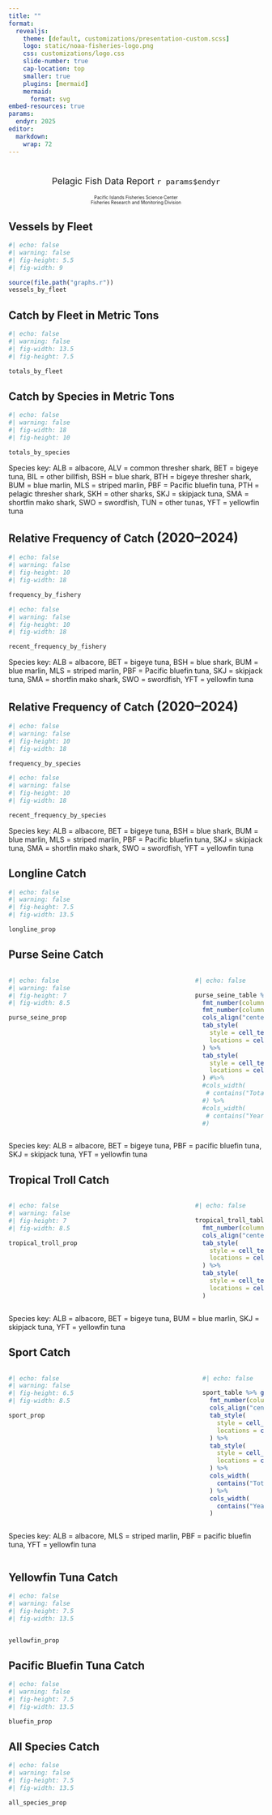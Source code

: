 ```yaml
---
title: ""
format: 
  revealjs:
    theme: [default, customizations/presentation-custom.scss]
    logo: static/noaa-fisheries-logo.png
    css: customizations/logo.css
    slide-number: true
    cap-location: top
    smaller: true
    plugins: [mermaid]
    mermaid:
      format: svg
embed-resources: true
params: 
  endyr: 2025
editor: 
  markdown: 
    wrap: 72
---
```


#  {.center}

::: {.titlebox style="text-align:center; font-size: 1.25em;"}
[Pelagic Fish Data Report `r params$endyr`]{.blue-title}

[Pacific Islands Fisheries Science Center]{.blue
style="font-size:0.5em;"} <br> [Fisheries Research and Monitoring
Division]{.blue style="font-size:0.5em;"}
:::

<!---This is how to add comments to a quarto file--->

## Vessels by Fleet

```r
#| echo: false
#| warning: false
#| fig-height: 5.5
#| fig-width: 9

source(file.path("graphs.r"))
vessels_by_fleet

```

## Catch by Fleet in Metric Tons

```r
#| echo: false
#| warning: false
#| fig-width: 13.5
#| fig-height: 7.5

totals_by_fleet

```

## Catch by Species in Metric Tons

```r
#| echo: false
#| warning: false
#| fig-width: 18
#| fig-height: 10

totals_by_species

```

::: key
Species key: ALB = albacore, ALV = common thresher shark, BET = bigeye
tuna, BIL = other billfish, BSH = blue shark, BTH = bigeye thresher
shark, BUM = blue marlin, MLS = striped marlin, PBF = Pacific bluefin
tuna, PTH = pelagic thresher shark, SKH = other sharks, SKJ = skipjack
tuna, SMA = shortfin mako shark, SWO = swordfish, TUN = other tunas, YFT
= yellowfin tuna
:::

## Relative Frequency of Catch [(2020–2024)]{.fragment data-fragment-index="1" style="font-size: 25px;"}

::::: r-stack
::: {.fragment .fade-out fragment-index="1"}
```r
#| echo: false
#| warning: false
#| fig-height: 10
#| fig-width: 18

frequency_by_fishery

```
:::

::: {.fragment .fade-in fragment-index="1"}
```r
#| echo: false
#| warning: false
#| fig-height: 10
#| fig-width: 18

recent_frequency_by_fishery

```
:::
:::::

::: key
Species key: ALB = albacore, BET = bigeye tuna, BSH = blue shark, BUM =
blue marlin, MLS = striped marlin, PBF = Pacific bluefin tuna, SKJ =
skipjack tuna, SMA = shortfin mako shark, SWO = swordfish, YFT =
yellowfin tuna
:::

## Relative Frequency of Catch [(2020–2024)]{.fragment data-fragment-index="1" style="font-size: 25px;"}

::::: r-stack
::: {.fragment .fade-out fragment-index="1"}
```r
#| echo: false
#| warning: false
#| fig-height: 10
#| fig-width: 18

frequency_by_species

```
:::

::: {.fragment .fade-in fragment-index="1"}
```r
#| echo: false
#| warning: false
#| fig-height: 10
#| fig-width: 18

recent_frequency_by_species

```
:::
:::::

::: key
Species key: ALB = albacore, BET = bigeye tuna, BSH = blue shark, BUM =
blue marlin, MLS = striped marlin, PBF = Pacific bluefin tuna, SKJ =
skipjack tuna, SMA = shortfin mako shark, SWO = swordfish, YFT =
yellowfin tuna
:::

## Longline Catch

```r
#| echo: false
#| warning: false
#| fig-height: 7.5
#| fig-width: 13.5

longline_prop
```


## Purse Seine Catch
::::: columns
:::{.column width="72%"}
```r
#| echo: false
#| warning: false
#| fig-height: 7
#| fig-width: 8.5

purse_seine_prop

```
:::

:::{.column width="28%" .scroll}
```r
#| echo: false

purse_seine_table %>% gt() %>%
  fmt_number(columns = !contains("Year"), decimals=0) %>% 
  fmt_number(columns = contains(c("ALB", "BET", "SKJ", "Total")), suffixing=TRUE, n_sigfig=3) %>% 
  cols_align("center", everything()) %>%
  tab_style(
    style = cell_text(size = px(12), weight = "bold", align = "center"),
    locations = cells_column_labels()
  ) %>% 
  tab_style(
    style = cell_text(size = px(12), align = "right"),
    locations = cells_body()
  ) #%>% 
  #cols_width(
   # contains("Total") ~ px(40)
  #) %>% 
  #cols_width(
   # contains("Year") ~ px(35)
  #)
```
:::
:::::

::: key
Species key: ALB = albacore, BET = bigeye tuna, PBF = pacific bluefin tuna, SKJ = skipjack tuna, YFT = yellowfin tuna
:::

## Tropical Troll Catch
::::: columns
:::{.column width="72%"}
```r
#| echo: false
#| warning: false
#| fig-height: 7
#| fig-width: 8.5

tropical_troll_prop

```
:::

:::{.column width="28%" .scroll}
```r
#| echo: false

tropical_troll_table %>% gt() %>%
  fmt_number(columns = !contains("Year"), decimals=0) %>% 
  cols_align("center", everything()) %>%
  tab_style(
    style = cell_text(size = px(13), weight = "bold", align = "center"),
    locations = cells_column_labels()
  ) %>% 
  tab_style(
    style = cell_text(size = px(13), align = "right"),
    locations = cells_body()
  ) 
```
:::
:::::

::: key
Species key: ALB = albacore, BET = bigeye tuna, BUM = blue marlin, SKJ = skipjack tuna, YFT = yellowfin tuna
:::

## Sport Catch

::::: columns
::: {.column width="75%"}
```r
#| echo: false
#| warning: false
#| fig-height: 6.5
#| fig-width: 8.5

sport_prop

```
:::

::: {.column .scroll width="25%"}
```r
#| echo: false

sport_table %>% gt() %>%
  fmt_number(columns = !contains("Year"), decimals = 0) %>% 
  cols_align("center", everything()) %>%
  tab_style(
    style = cell_text(size = px(14), weight = "bold", align = "center"),
    locations = cells_column_labels()
  ) %>% 
  tab_style(
    style = cell_text(size = px(14), align = "right"),
    locations = cells_body()
  ) %>% 
  cols_width(
    contains("Total") ~ px(45)
  ) %>% 
  cols_width(
    contains("Year") ~ px(40)
  )

```
:::
:::::

::: key
Species key: ALB = albacore, MLS = striped marlin, PBF = pacific bluefin
tuna, YFT = yellowfin tuna
:::

::::: columns
:::
## Yellowfin Tuna Catch

```r
#| echo: false
#| warning: false
#| fig-height: 7.5
#| fig-width: 13.5


yellowfin_prop
```

## Pacific Bluefin Tuna Catch

```r
#| echo: false
#| warning: false
#| fig-height: 7.5
#| fig-width: 13.5

bluefin_prop

```

## All Species Catch

```r
#| echo: false
#| warning: false
#| fig-height: 7.5
#| fig-width: 13.5

all_species_prop

```